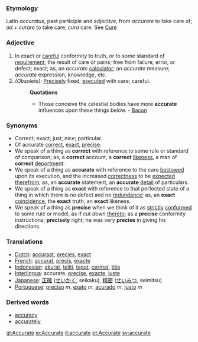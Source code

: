 ===Etymology===
Latin ''accuratus'', past participle and adjective, from ''accurare'' to take care of; ''ad'' + ''curare'' to take care, ''cura'' care. See [[Cure]]
===Adjective===
#In exact or [[careful]] conformity to truth, or to some standard of [[requirement]], the result of care or pains; free from failure, error, or defect; exact; as, an ''accurate'' [[calculator]]; an ''accurate'' measure; ''accurate'' expression, knowledge, etc.
#''(Obsolete):'' [[Precisely]] fixed; [[executed]] with care; careful.
#:'''Quotations'''
#:*Those conceive the celestial bodies have more '''accurate''' influences upon these things below. - [[Bacon]]
===Synonyms=== 
*Correct; exact; just; nice; particular.
*Of accurate [[correct]], [[exact]], [[precise]]. 
*We speak of a thing as '''correct''' with reference to some rule or standard of comparison; as, a '''correct''' account, a '''correct''' [[likeness]], a man of '''correct''' [[deportment]]. 
*We speak of a thing as '''accurate''' with reference to the care [[bestowed]] upon its execution, and the increased [[correctness]] to be [[expected]] [[therefrom]]; as, an '''accurate''' statement, an '''accurate''' [[detail]] of particulars. 
*We speak of a thing as '''exact''' with reference to that perfected state of a thing in which there is no defect and no [[redundance]]; as, an '''exact''' [[coincidence]], the '''exact''' truth, an '''exact''' likeness. 
*We speak of a thing as '''precise''' when we think of it as [[strictly]] [[conformed]] to some rule or model, as if ''cut down'' [[thereto]]; as a '''precise''' conformity instructions; '''precisely''' right; he was very '''precise''' in giving his directions.
===Translations===
*[[Dutch]]: [[accuraat]], [[precies]], [[exact]]
*[[French]]: [[accurat]], [[précis]], [[exacte]]
*[[Indonesian]]: [[akurat]], [[teliti]], [[tepat]], [[cermat]], [[titis]]
*[[Interlingua]]: accurate, [[precise]], [[exacte]], [[juste]]
*[[Japanese]]: [[正確]] ([[せいかく]], seikaku), [[精密]] ([[せいみつ]], seimitsu)
*[[Portuguese]]: [[preciso]] ''m'', [[exato]] ''m'', [[acurado]] ''m'', [[justo]] ''m''

===Derived words===
*[[accuracy]]
*[[accurately]]

[[gl:Accurate]]
[[io:Accurate]]
[[it:accurate]]
[[pt:Accurate]]
[[sv:accurate]]